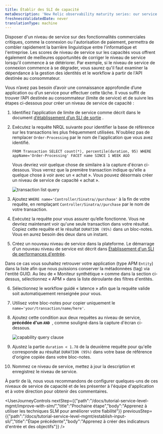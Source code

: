 ```yaml
---
title: Établir des SLI de capacité
metaDescription: 'New Relic observability maturity series: our service level management guide shows you how to easily measure and communicate the overall health, performance, and quality of your digital products and services to all stakeholders.'
freshnessValidatedDate: never
translationType: machine
---
```


Disposer d&apos;un niveau de service sur des fonctionnalités commerciales critiques, comme la connexion ou l&apos;autorisation de paiement, permettra de combler rapidement la barrière linguistique entre l&apos;informatique et l&apos;entreprise. Les scores de niveau de service sur les capacités vous offrent également de meilleures opportunités de corriger le niveau de service lorsqu&apos;il commence à se détériorer. Par exemple, si le niveau de service de connexion commence à se dégrader, vous saurez qu&apos;il faut examiner la dépendance à la gestion des identités et le workflow à partir de l&apos;API destinée au consommateur.

Vous n’avez pas besoin d’avoir une connaissance approfondie d’une application ou d’un service pour effectuer cette tâche. Il vous suffit de trouver l’API destinée au consommateur (limite de service) et de suivre les étapes ci-dessous pour créer un niveau de service de capacité :

1. Identifiez l’application de limite de service comme décrit dans le document [d’établissement d’un SLI de sortie](/docs/tutorial-service-level-mgmt/establish-output-sli/) .

2. Exécutez la requête NRQL suivante pour identifier la base de référence sur les transactions les plus fréquemment utilisées. N&apos;oubliez pas de remplacer `Order-Processing` par le nom de l&apos;application que vous avez identifié.

   ```
   FROM Transaction SELECT count(*), percentile(duration, 95) WHERE appName='Order-Processing' FACET name SINCE 1 WEEK AGO
   ```

   Vous devriez voir quelque chose de similaire à la capture d&apos;écran ci-dessous. Vous verrez que la première transaction indique qu&apos;elle a quelque chose à voir avec un « achat ». Vous pouvez désormais créer un niveau de service de capacité « achat ».

   <img alt="transaction list query" src="/images/queries-nrql_screenshot-full_transaction-list-nrql.webp" />

3. Ajoutez `WHERE name='Controller/Sinatra//purchase'` à la fin de votre requête, en remplaçant `Controller/Sinatra//purchase` par le nom de votre transaction.

4. Exécutez la requête pour vous assurer qu’elle fonctionne. Vous ne devriez maintenant voir qu&apos;une seule transaction dans votre résultat. Copiez cette requête et le résultat `DURATION (95%)` dans un bloc-notes. Vous en aurez besoin des deux dans un instant.

5. Créez un nouveau niveau de service dans la plateforme. Le démarrage d&apos;un nouveau niveau de service est décrit dans [Établissement d&apos;un SLI de performances d&apos;entrée](#establishing-input-sli).

Dans ce cas vous souhaitez retrouver votre application (type APM `Entity`) dans la liste afin que nous puissions conserver la métadonnées (tag) via l&apos;entité GUID. Au lieu de « Moniteur synthétique » comme dans la section ci-dessus, sélectionnez « APM » dans la liste déroulante des filtres d&apos;entités.

6. Sélectionnez le workflow guidé « latence » afin que la requête valide soit automatiquement renseignée pour vous.

7. Utilisez votre bloc-notes pour copier uniquement le `name='your/transaction/name/here'`.

8. Ajoutez cette condition aux deux requêtes au niveau de service, **précédée d&apos;un `AND `**, comme souligné dans la capture d&apos;écran ci-dessous.

   <img alt="capability query clause" src="/images/apm_screenshot-crop_capability-filter-clause.webp" />

9. Ajustez la partie `duration < 1.78` de la deuxième requête pour qu&apos;elle corresponde au résultat `DURATION (95%)` dans votre base de référence d&apos;origine copiée dans votre bloc-notes.

10. Nommez ce niveau de service, mettez à jour la description et enregistrez le niveau de service.

À partir de là, nous vous recommandons de configurer quelques-uns de ces niveaux de service de capacité et de les présenter à l&apos;équipe d&apos;application et à votre direction pour obtenir des commentaires.

<UserJourneyControls nextStep={{"path":"/docs/tutorial-service-level-mgmt/improve-with-slm/","title":"Prochaine étape","body":"Apprenez à utiliser les techniques SLM pour améliorer votre fiabilité"}} previousStep={{"path":"/docs/tutorial-service-level-mgmt/establish-input-sli/","title":"Étape précédente","body":"Apprenez à créer des indicateurs d'entrée et des objectifs"}} />